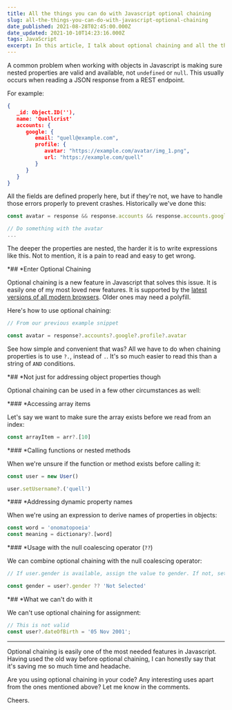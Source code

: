 ```yaml
---
title: All the things you can do with Javascript optional chaining
slug: all-the-things-you-can-do-with-javascript-optional-chaining
date_published: 2021-08-28T02:45:00.000Z
date_updated: 2021-10-10T14:23:16.000Z
tags: JavaScript
excerpt: In this article, I talk about optional chaining and all the things that we can do with it apart from reading nested object properties.
---
```


A common problem when working with objects in Javascript is making sure nested properties are valid and available, not `undefined` or `null`. This usually occurs when reading a JSON response from a REST endpoint.

For example:

```json
{
   _id: Object.ID(''),
   name: 'Quellcrist'
   accounts: {
      google: {
         email: "quell@example.com",
         profile: {
            avatar: "https://example.com/avatar/img_1.png",
            url: "https://example.com/quell"
         }
      }
   }
}
```

All the fields are defined properly here, but if they're not, we have to handle those errors properly to prevent crashes. Historically we've done this:

```js
const avatar = response && response.accounts && response.accounts.google && response.accounts.google.profile && response.accounts.profile.avatar

// Do something with the avatar
...
```

The deeper the properties are nested, the harder it is to write expressions like this. Not to mention, it is a pain to read and easy to get wrong.

*## *Enter Optional Chaining

Optional chaining is a new feature in Javascript that solves this issue. It is easily one of my most loved new features. It is supported by the [latest versions of all modern browsers](*https://www.caniuse.com/?search=optional%20chaining*). Older ones may need a polyfill.

Here's how to use optional chaining:

```js
// From our previous example snippet

const avatar = response?.accounts?.google?.profile?.avatar
```

See how simple and convenient that was? All we have to do when chaining properties is to use `?.`, instead of `.`. It's so much easier to read this than a string of `AND` conditions.

*## *Not just for addressing object properties though

Optional chaining can be used in a few other circumstances as well:

*### *Accessing array items

Let's say we want to make sure the array exists before we read from an index:

```js
const arrayItem = arr?.[10]
```

*### *Calling functions or nested methods

When we're unsure if the function or method exists before calling it:

```js
const user = new User()

user.setUsername?.('quell')
```

*### *Addressing dynamic property names

When we're using an expression to derive names of properties in objects:

```js
const word = 'onomatopoeia'
const meaning = dictionary?.[word]
```

*### *Usage with the null coalescing operator (`??`)

We can combine optional chaining with the null coalescing operator:

```js
// If user.gender is available, assign the value to gender. If not, set it to 'Not Selected'

const gender = user?.gender ?? 'Not Selected'
```

*## *What we can't do with it

We can't use optional chaining for assignment:

```js
// This is not valid
const user?.dateOfBirth = '05 Nov 2001';
```

---

Optional chaining is easily one of the most needed features in Javascript. Having used the old way before optional chaining, I can honestly say that it's saving me so much time and headache.

Are you using optional chaining in your code? Any interesting uses apart from the ones mentioned above? Let me know in the comments.

Cheers.
